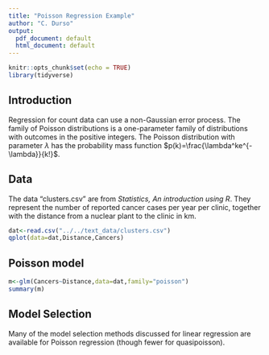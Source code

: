 ---
title: "Poisson Regression Example"
author: "C. Durso"
output:
  pdf_document: default
  html_document: default
---

```{r setup, include=FALSE}
knitr::opts_chunk$set(echo = TRUE)
library(tidyverse)
```

## Introduction

Regression for count data can use a non-Gaussian error process. The family of Poisson distributions is a one-parameter family of distributions with outcomes in the positive integers. The Poisson distribution with parameter $\lambda$ has the probability mass function $p(k)=\frac{\lambda^ke^{-\lambda}}{k!}$. 

## Data

The data "clusters.csv" are from *Statistics, An introduction using R*. They represent the number of reported cancer cases per year per clinic, together with the distance from a nuclear plant to the clinic in km.

```{r}
dat<-read.csv("../../text_data/clusters.csv")
qplot(data=dat,Distance,Cancers)
```

## Poisson model
```{r}
m<-glm(Cancers~Distance,data=dat,family="poisson")
summary(m)
```




## Model Selection

Many of the model selection methods discussed for linear regression are available for Poisson regression (though fewer for quasipoisson). 
